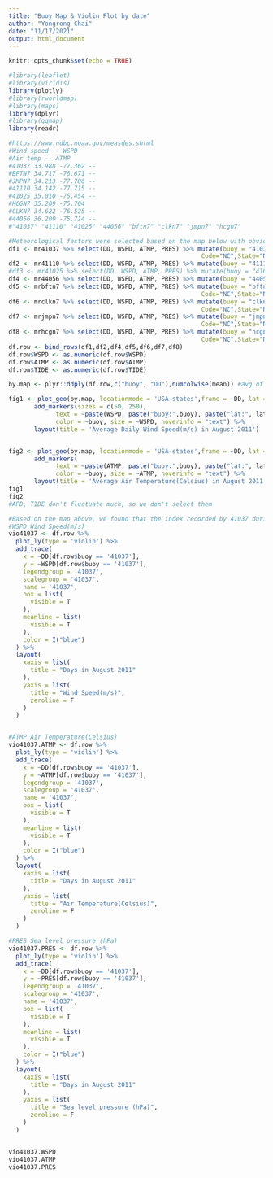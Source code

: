 ```yaml
---
title: "Buoy Map & Violin Plot by date"
author: "Yongrong Chai"
date: "11/17/2021"
output: html_document
---
```


```r
knitr::opts_chunk$set(echo = TRUE)
```

```r
#library(leaflet)
#library(viridis)
library(plotly)
#library(rworldmap)
#library(maps)
library(dplyr)
#library(ggmap)
library(readr)

```

```r
#https://www.ndbc.noaa.gov/measdes.shtml
#Wind speed -- WSPD
#Air temp -- ATMP
#41037 33.988 -77.362 --
#BFTN7 34.717 -76.671 --
#JMPN7 34.213 -77.786 --
#41110 34.142 -77.715 --
#41025 35.010 -75.454 --
#HCGN7 35.209 -75.704
#CLKN7 34.622 -76.525 --
#44056 36.200 -75.714 --
#"41037" "41110" "41025" "44056" "bftn7" "clkn7" "jmpn7" "hcgn7" 

#Meteorological factors were selected based on the map below with obvious fluctuation 
df1 <- mr41037 %>% select(DD, WSPD, ATMP, PRES) %>% mutate(buoy = "41037",lat = 33.988,lon = -77.362,
                                                     Code="NC",State="North Carolina")
df2 <- mr41110 %>% select(DD, WSPD, ATMP, PRES) %>% mutate(buoy = "41110",lat = 34.142,lon = -75.454)
#df3 <- mr41025 %>% select(DD, WSPD, ATMP, PRES) %>% mutate(buoy = "41025",lat = 35.010,lon = -77.715)
df4 <- mr44056 %>% select(DD, WSPD, ATMP, PRES) %>% mutate(buoy = "44056",lat = 36.200,lon = -75.714)
df5 <- mrbftn7 %>% select(DD, WSPD, ATMP, PRES) %>% mutate(buoy = "bftn7",lat = 34.717,lon = -76.671,
                                                     Code="NC",State="North Carolina")
df6 <- mrclkn7 %>% select(DD, WSPD, ATMP, PRES) %>% mutate(buoy = "clkn7",lat = 34.622,lon = -76.525,
                                                     Code="NC",State="North Carolina")
df7 <- mrjmpn7 %>% select(DD, WSPD, ATMP, PRES) %>% mutate(buoy = "jmpn7",lat = 34.213,lon = -77.786,
                                                     Code="NC",State="North Carolina")
df8 <- mrhcgn7 %>% select(DD, WSPD, ATMP, PRES) %>% mutate(buoy = "hcgn7",lat = 35.209,lon = -75.704,
                                                     Code="NC",State="North Carolina")
df.row <- bind_rows(df1,df2,df4,df5,df6,df7,df8)
df.row$WSPD <- as.numeric(df.row$WSPD)
df.row$ATMP <- as.numeric(df.row$ATMP)
df.row$TIDE <- as.numeric(df.row$TIDE)

by.map <- plyr::ddply(df.row,c("buoy", "DD"),numcolwise(mean)) #avg of each factor by date & buoy

fig1 <- plot_geo(by.map, locationmode = 'USA-states',frame = ~DD, lat = ~lat, lon = ~lon)%>%
       add_markers(sizes = c(50, 250),
             text = ~paste(WSPD, paste("buoy:",buoy), paste("lat:", lat), paste("lon:", lon), sep = "<br />"),
             color = ~buoy, size = ~WSPD, hoverinfo = "text") %>% 
       layout(title = 'Average Daily Wind Speed(m/s) in August 2011')


fig2 <- plot_geo(by.map, locationmode = 'USA-states',frame = ~DD, lat = ~lat, lon = ~lon)%>%
       add_markers(
             text = ~paste(ATMP, paste("buoy:",buoy), paste("lat:", lat), paste("lon:", lon), sep = "<br />"),
             color = ~buoy, size = ~ATMP, hoverinfo = "text") %>% 
       layout(title = 'Average Air Temperature(Celsius) in August 2011')
fig1
fig2
#APD, TIDE don't fluctuate much, so we don't select them
```

```r
#Based on the map above, we found that the index recorded by 41037 during the days of 26-28 influcated a lot
#WSPD Wind Speed(m/s)
vio41037 <- df.row %>%
  plot_ly(type = 'violin') %>%
  add_trace(
    x = ~DD[df.row$buoy == '41037'],
    y = ~WSPD[df.row$buoy == '41037'],
    legendgroup = '41037',
    scalegroup = '41037',
    name = '41037',
    box = list(
      visible = T
    ),
    meanline = list(
      visible = T
    ),
    color = I("blue")
  ) %>%
  layout(
    xaxis = list(
      title = "Days in August 2011"
    ),
    yaxis = list(
      title = "Wind Speed(m/s)",
      zeroline = F
    )
  )


#ATMP Air Temperature(Celsius)
vio41037.ATMP <- df.row %>%
  plot_ly(type = 'violin') %>%
  add_trace(
    x = ~DD[df.row$buoy == '41037'],
    y = ~ATMP[df.row$buoy == '41037'],
    legendgroup = '41037',
    scalegroup = '41037',
    name = '41037',
    box = list(
      visible = T
    ),
    meanline = list(
      visible = T
    ),
    color = I("blue")
  ) %>%
  layout(
    xaxis = list(
      title = "Days in August 2011"
    ),
    yaxis = list(
      title = "Air Temperature(Celsius)",
      zeroline = F
    )
  )

#PRES Sea level pressure (hPa)
vio41037.PRES <- df.row %>%
  plot_ly(type = 'violin') %>%
  add_trace(
    x = ~DD[df.row$buoy == '41037'],
    y = ~PRES[df.row$buoy == '41037'],
    legendgroup = '41037',
    scalegroup = '41037',
    name = '41037',
    box = list(
      visible = T
    ),
    meanline = list(
      visible = T
    ),
    color = I("blue")
  ) %>%
  layout(
    xaxis = list(
      title = "Days in August 2011"
    ),
    yaxis = list(
      title = "Sea level pressure (hPa)",
      zeroline = F
    )
  )


vio41037.WSPD
vio41037.ATMP
vio41037.PRES
```
